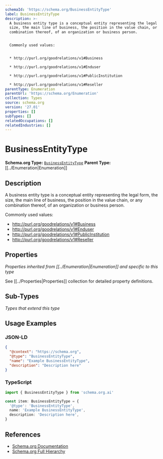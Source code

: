 ```yaml
---
schemaId: 'https://schema.org/BusinessEntityType'
label: BusinessEntityType
description: >-
  A business entity type is a conceptual entity representing the legal form, the
  size, the main line of business, the position in the value chain, or any
  combination thereof, of an organization or business person.


  Commonly used values:


  * http://purl.org/goodrelations/v1#Business

  * http://purl.org/goodrelations/v1#Enduser

  * http://purl.org/goodrelations/v1#PublicInstitution

  * http://purl.org/goodrelations/v1#Reseller
parentType: Enumeration
parentUrl: 'https://schema.org/Enumeration'
collection: Types
source: schema.org
version: '27.01'
properties: []
subTypes: []
relatedOccupations: []
relatedIndustries: []
---
```

# BusinessEntityType

**Schema.org Type:** [`BusinessEntityType`](https://schema.org/BusinessEntityType)
**Parent Type:** [[../Enumeration|Enumeration]]

## Description

A business entity type is a conceptual entity representing the legal form, the size, the main line of business, the position in the value chain, or any combination thereof, of an organization or business person.

Commonly used values:

* http://purl.org/goodrelations/v1#Business
* http://purl.org/goodrelations/v1#Enduser
* http://purl.org/goodrelations/v1#PublicInstitution
* http://purl.org/goodrelations/v1#Reseller

## Properties

*Properties inherited from [[../Enumeration|Enumeration]] and specific to this type*

See [[../Properties|Properties]] collection for detailed property definitions.

## Sub-Types

*Types that extend this type*

## Usage Examples

### JSON-LD

```json
{
  "@context": "https://schema.org",
  "@type": "BusinessEntityType",
  "name": "Example BusinessEntityType",
  "description": "Description here"
}
```

### TypeScript

```typescript
import { BusinessEntityType } from 'schema.org.ai'

const item: BusinessEntityType = {
  '@type': 'BusinessEntityType',
  name: 'Example BusinessEntityType',
  description: 'Description here',
}
```

## References

- [Schema.org Documentation](https://schema.org/BusinessEntityType)
- [Schema.org Full Hierarchy](https://schema.org/docs/full.html)
